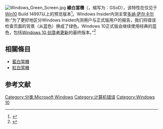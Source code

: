 {{Multiple issues|
{{Expand language|1=en|time=2020-08-17T03:53:37+00:00}}
{{Refimprove|time=2020-08-17T03:53:37+00:00}}
}}
{{noteTA 
|G1=IT
|T=zh-cn:绿屏死机; zh-tw:綠白當機; zh-hk:綠屏死機;
|1=zh-cn:绿屏死机; zh-tw:綠白當機; zh-hk:綠屏死機;
|2=zh-cn:死机; zh-tw:當機; zh-hk:死機;
|3=zh-hans:程序; zh-hant:程式;
}}
{{各地中文名
|cn=绿屏死机
|tw=綠白當機
|hk=綠屏死機
}}
[[File:Windows_Green_Screen.jpg|thumb]]
'''綠白當機'''（{{lang-en|Green Screen of Death}}，缩写为：GSoD），该特性在仅见于[[Windows_10|Win10]] Build 14997以上的预览版本<ref>{{cite web|url=http://tech.sina.com.cn/n/k/2016-12-30/doc-ifxzczff3431111.shtml |title=“蓝屏死机”说再见？微软Win10正测试“绿屏”死机|website=新浪数码 |accessdate=2020-08-17}}</ref>。Windows Insider内测主管[[多纳·萨尔卡尔|多纳·萨尔卡尔]]称:“为了更好地区分Windows Insider内测用户与正式版用户的报告，我们将错误检查页面的背景（从蓝色）换成了绿色。Windows 10正式版会继续使用经典的蓝色，包括[[Windows_10#版本_1703（創意者更新）|Windows 10 创意者更新]]的最终版本。”<ref>{{cite web |title=Windows 10正式加入死机“绿屏” |url=http://news.mydrivers.com/1/515/515284.htm |website=快科技 |accessdate=2020-08-17}}</ref>

==相關條目==
*[[蓝屏死机|藍白當機]]
*[[紅屏當機|紅白當機]]

[[Category:分类:Microsoft_Windows|Category:分类:Microsoft Windows]]
[[Category:计算机错误|Category:计算机错误]]
[[Category:Windows_10|Category:Windows 10]]

==参考文献==
<references />
{{tech-stub}}